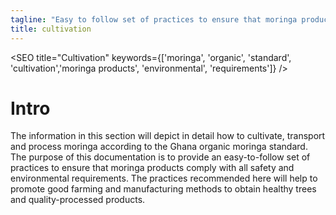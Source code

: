 ```yaml
---
tagline: "Easy to follow set of practices to ensure that moringa products comply with safety and environmental requirements."
title: cultivation
---
```


<SEO title="Cultivation" keywords={['moringa', 'organic', 'standard', 'cultivation','moringa products', 'environmental', 'requirements']} />

<!-- illustrations imports -->

# Intro

The information in this section will depict in detail how to cultivate,  transport and process moringa according to the Ghana organic moringa standard. The purpose of this documentation is to provide an easy-to-follow set of practices to ensure that moringa products comply with all safety and environmental requirements. The practices recommended here will help to promote good farming and manufacturing methods to obtain healthy trees and quality-processed products.

<Title icon={cultivationIcon} heading="Cultivation" />

To ensure top results and benefits, the following four steps are fundamental  in moringa cultivation:

>* Site selection
>* Land preparation
>* Planting/sowing
>* Maintenance of the plantation



<Title anchorId="site-selection" icon={siteSelectionIcon} heading="Site Selection" />


<table className="tdesign">
    <caption>Environmental requirements for the moringa plant are shown in the following table.</caption>
    <tr>
        <th>Parameters</th>
        <th>Requirements/Range</th>
    </tr>
    <tr>
        <td>Climate</td>
        <td>Tropical or Sub-tropical</td>
    </tr>
    <tr>
        <td>Altitude/Height</td>
        <td>0-2000 Meters</td>
    </tr>
    <tr>
        <td>Temperature</td>
        <td>25-35 &#8451;</td>
    </tr>
    <tr>
        <td>Rainfall</td>
        <td>
            <ul>
                <li>250mm-200</li>
                <li>Irrigation needed for lead production if rainfall is below 800mm</li>
            </ul>
        </td>
    </tr>
    <tr>
        <td>Soil Type</td>
        <td>Loamy, sandy or sandy loam</td>
    </tr>
    <tr>
        <td>Soil pH</td>
        <td>Slightly acidic to slightly alkaline (pH 5-9)</td>
    </tr>
</table>


<p className="upspace">Choose an area where the soil is well drained. This helps to evacuate excess water from the soil and allows a free exchange of gasses between the atmosphere and soil particles.<span style="font-weight:500;"> Avoid clay soils that become sticky when wet and very hard when dry 
Avoid termite-infested soils as much as possible.</span> It should be an open area to receive full 
sunlight. <span style="font-weight:500;">The site must be protected from free roaming animals</span> by an adequate natural or artificial fence.</p>

<table className="tdesign">
    <caption>The following sites are not recommended for moringa cultivation</caption>
    <tr>
        <th>Site</th>
        <th>Reason(s)</th>
    </tr>
    <tr>
        <td>Industrial waste</td>
        <td>Absorption of undesirable or toxic heavy metals e.g. mercury, arsenic, lead, etc.</td>
    </tr>
    <tr>
        <td>Refuse dumps</td>
        <td>Absorption of undesirable or toxic metals e.g mercury, arsenic, lead, etc.</td>
    </tr>
    <tr>
        <td>Water logged sites</td>
        <td>Poor drainage causes roots to rot. e.g rice fields, clay, river beds, etc.</td>
    </tr>
    <tr>
        <td>Termite infested soils</td>
        <td>Destruction of young and mature trees</td>
    </tr>
    <tr>
        <td>animal gazing fields</td>
        <td>Destruction of young and mature trees</td>
    </tr>
</table>


<Title anchorId="soil-preparation" icon={soilPrepIcon} heading="Soil Preparation" />


The ease with which the roots spread is a necessary condition in plant  growth and development. <span style="font-weight:500;">Moringa therefore requires a well-drained  loamy or sandy soil for optimal growth</span>. from the field. If planting density is high, the land must be ploughed and harrowed to a maximum depth of 30 cm. 

If planting density is low (>1 m x 1 m),  it is better to dig pits and refill them with the soil. This ensures good root system penetration without causing too much land erosion (ploughing can be risky in some tropical environments, in the cases  of heavy rains, wind or sloping). In this case, the pits must be 30 to-50  cm deep, and 20 to 40 cm wide. When refilling the pit, mix the soil with manure. For the farmer producing moringa on a large scale, it is recommended that soil and seed testing are done to ensure good returns on investment.


<Title anchorId="propagation" icon={propagationIcon} heading="Propagation" />


#### Moringa can be propagated from seeds or from mature cuttings (brown wood).

<h2 className="hdesign"> Seed Propagation</h2>
<p>Purchase or collect your supply of seeds from reliable sources. A good seed should be viable, clean and disease free.  <span style="font-weight:500;">Seeds should not be stored over long periods as they lose viability (germination capacity) after about one year</span>.</p>

<p>There are around 4000 moringa seeds (with their shell) in a kilo.  Seeds may be sown in containers, in seedbeds or directly in the field. Direct seeding is preferable when the germination rate is high, which is the case with Moringa oleifera. In Togo for instance, in small holders’ farms, the germination rate is more than 85% only 12 days after seeding.</p>

**Production in seedbeds has the following drawbacks:**
<blockquote>
<ul>
<li>It requires more work, especially when transplanting</li>
<li>Transplanting can damage the taproot: fragile and essential in ensuring the future yield    and the drought resistance of the plant</li>
</ul></blockquote>

**Production in containers has the following drawbacks:**
<blockquote>
<ul>
 <li>It is very time consuming: filling and placing the bags, maintenance, transport   
   and transplanting</li>
<li>It is expensive in manpower and material</li>
</ul></blockquote>

## Direct Seeding 

<p><span className="parabold">Seeds must be sown at a maximum depth of 2 cm</span>. Deeper seeding will greatly reduce the germination rate. One or two seeds per pit can be sown. When seeds are expensive or difficult to acquire, a better option is to plant one seed only and to wait two weeks for 
germination to occur. Then, the empty spaces are refilled. When the seed quality is more 
uncertain or the seeding period not optimal, use two seeds per pit. 

If the two seeds germinate, the weaker plant can be removed after they reach about 30 cm. This must be done carefully to avoid damaging the root system of the remaining plant. <span className="parabold">Transplanting seedlings produced by direct seeding is not advised, as there is a high risk of damaging the taproot. </span>

<span className="parabold">Moringa seeds germinate 5 to 12 days after seeding. If the seed has not germinated after two weeks, it will not and must be replaced.</span> If neither of the two seeds germinate, the pit must be opened to check if there is a localized insect attack (ants or termites). 
If this is the case, the pit must be treated with a Neem leaf solution or, better yet, with Neem oil mixed with soapy water. Then seeding can be done again.</p>

## Propagation in Containers

<p>Suitable containers are polyethylene bags or sacks prefilled with damp loamy soil popularly known as “Top soil”. Sowing depth should be no more than 2 cm. Seeds should germinate within 5-12 days after sowing. Place the bag(s) in a slightly shaded area and where they are protected from heavy rains. If this is not possible, make a set of small incisions (2-3) on 
the polybag to serve as drains to avoid water logging. Water the seed every 2 to 3 days depending on the dampness of the soil, 10-20 ml of water applied to each bag is recommended.<span className="parabold"> At this stage the young shoot or plant must be well protected from grasshoppers, locusts, termites and ruminants.</span></p>

<p>Watering must be done with extreme care to avoid collapse of the feeble plant due to pressure. Collapsed plants must be suitably supported. <span className="parabold">The young moringa plants must be nursed for 4-6 weeks before transplanting.</span> when they are about 30 cm high. Remove the polythene bag when transplanting ensuring that the roots of the plant arenot damaged.</p>

## Propagation by Cuttings

Hard woodcuttings of one meter long and at least 4 to 5 cm in  diameter can also be used for propagation. When planted, one third of the stem must be buried in the soil. Plants produced with cuttings will not have a deep root system and will be more sensitive to wind and drought. Cuttings are also more sensitive to termite attacks.

<figure>
    <img src={propagationByCutting} alt="propagation by cutting" />
</figure>


<Title anchorId="planting" icon={plantingIcon} heading="Planting" />

#### For leaf production, several methods can be considered.


## Intensive Production

The spacing of plants should be 15 x 15 cm or 20 x 10 cm, with conveniently spaced alleys (for example: every 4 meters) to facilitate plantation management and harvests.

Another option is to space the seeding lines 45 cm apart and to sow every 5 cm on those lines. One can also space the lines only 30 cm apart and sow at a larger distance on the lines (10 to 20 cm). These intensive systems are appropriate for commercial production but require careful management. Weeding, manuring and disease prevention require more skill because of the high density.

<figure>
    <img src={intensiveProduction} alt="intensive production" />
</figure>

## Semi-intensive Production

Plants are spaced 50 cm to 1 m apart. This is more appropriate for  small-scale farmers and gives good results with less maintenance.

<figure>
    <img src={semiIntensiveProduction} alt="semi intensive production" />
</figure>

## Agroforestry

Moringa trees can be sown in alleys and associated with other crops.   The distance between moringa rows must be 2 to 4 meters, and they must be oriented East-West to ensure that intercrops receive enough sun.

**It is advisable to avoid associating moringa with:**
>* Crops that require a lot of nitrogen, such as maize or cassava;
>* Crops that require chemical treatments;
>* Crops that can compete for light with moringa trees millet, sorghum). It is better to 
associate crops that can enrich the soil in minerals, especially in nitrogen like leguminous plants such as groundnut, soy or beans.

<figure>
    <img src={agroforestry} alt="agroforestry" />
</figure>

## Seed Production

Spacing must be much wider for fruit or seed production. Trees must be at least 2.5 m apart. Line and peg using a 3 x 3 meter triangular pattern for seed-producing farms. This will optimize plant population density.


<Title anchorId="care" icon={plantCareIcon} heading="Plant Care" />

#### Moringa requires a lot of care and maintenance to produce the expected yields.


## Shaping the Trees

As Moringa oleifera tends to produce long branches that grow vertically and produce leaves and fruits only at their extremity, yields will be low if the trees are left to grow naturally. The tree can grow to heights of about 3 to 4 meters in the first year and continue to about 10-12 m thereafter. It is therefore essential to give the trees a good shape when they are young, by enhancing lateral branching thus creating bushy growth.

Pinching the terminal bud on the central stem is necessary when the tree attains a height of 50 cm to 1 m. This will trigger the growth of lateral branches which must be pinched too. This will promote the growth of many lateral branches, increase yields and reduce the height of the tree. In addition, pinching reduces damage due to heavy winds and makes harvesting much easier.

Pinching can be done with the finger nails as the stems are tender. If the trees are older and pinching was not carried out early enough, the terminal stem can be cut with a sharp tool, just above a node. Cutting in the internodes will cause the rotting of the stem all the way down to the node below the cut, and will give way to diseases and parasites.

## Irrigation

Moringa can germinate and grow without irrigation if it is sown during the rainy season. 
Its tuberous root develops in twenty days and allows young plants to endure drought. However, for optimal growth, it is advisable to irrigate regularly during the first 3 months after seeding. Irrigation is also necessary to produce leaves all year long, including during dry seasons.

Another option is to stop producing during these periods: the trees will shed their leaves but will not die. At the onset of the rains, a good pruning and adding some organic manure will ensure that the trees start producing many new branches and leaves.

Any suitable irrigation system can be used e.g. rubber hose, watering can, sprinkler or drippers. Ideally, irrigation should be done in the early morning, night or evening, to reduce evaporation. If water is scarce, mulching or a very superficial weeding will also decrease evaporation.

## Weeding

<p>Manual weeding with a pick removes weeds and loosens the soil for good aeration. 
<span class="parabold">Weeding must be done regularly to avoid competition for nutrients, especially for nitrogen.</span>If not weeded properly, the trees produce fewer leaves and  the leaves at the base of the plant begin to yellow. Weeding must be more frequent when the plantation is young and the trees are small, allowing light to reach the soil. It is advisable to weed an adult plantation at least 4 times a year, with a higher frequency during rain seasons.</p>

<p><span class="parabold">A good option is to leave the weeds on the soil as a mulch to reduce evaporation and enrich the soil.</span> Burying them is not necessary as tropical soils have a very low capacity to 
 retain minerals over time. It is better to let the weeds progressively enrich the soil as they decompose. Burying plant residues must be especially avoided on sloping terrain, to limit 
soil erosion. Weeding must be done early enough so that no seeds develop on the weeds. 
If fruits and seeds are present, weeds must be removed from the field.</p>

## Mulching

Mulching consists in covering the soil with crop or weed residue to reduce the loss of soil moisture and to minimize irrigation needs during the dry months. This also reduces weed growth.

<figure>
    <img src={mulching} alt="mulching" />
</figure>

## Fertilizing

Moringa can produce large quantities of leaves, but only if it receives enough organic supplements. Its leaves are rich in proteins and minerals, which means that the soil needs 
to provide enough nitrogen and minerals to the plants. Instead of chemical fertilizer, farmyard manure (animal dung mixed with plant residue) or compost (plant residue left to decompose on a heap) can provide the necessary nutrients as well as improve the soil structure. The best fertilization is ensured by mixing fast decomposing residue (animal 
dung, green and soft plant residue) with slow decomposing residue (straw, dry plant residue and thin branches).

<p><span class="parabold">Fertilization must be done during land preparation, before seeding.</span> After it is important to apply manure or compost at least once a year, for instance before the rainy season, when the trees are about to start an intense growth period (pruning can also be done at this time). If there are two rainy seasons, two applications are advised.</p>

## Pruning

After the initial pruning to shape the trees, maintenance pruning is required. This can be done at each harvest, if the leaves are removed by cutting all the stems above a certain height (see harvest). If leaves are harvested by plucking, or if the trees are left unharvested during the dry season, the bushy shape can be lost and a good pruning must be done at the onset of the rainy season. In Niger Africa, the trees are cut down to 20 cm above the ground once or twice a year. If the main stem is too thick, terminal branches can be cut down as in the initial pruning. In any case, it is important to cut just above a node to reduce rotting 
of terminal parts. In seed-producing farms, pruning helps induce more fruits, as well as larger fruits. Break the terminal bud when the plant is about one meter high to 
stimulate branching.


<Title anchorId="pests-and-diseases" icon={pestsIcon} heading="Pest and Disease Control" />

## Insects

The most common pests are grasshoppers, crickets and caterpillars. These insects bite and chew parts of the plant, causing the destruction of leaves, buds, flowers, shoots, fruits or seeds as well as the interruption of sap flow. These outbreaks are frequent in dry zones where moringa leaves strongly attract insects. It seems that these outbreaks occur at the beginning of the dry season when insects cannot find other tender, green material to feed on. The best solution, in this case, is to cut back the trees, leaving no green part apparent. The following growth is very vigorous if conditions permit (sufficient water supply). Concerning the Lepidoptera caterpillar, it is imperative to detect the outbreak at the beginning, at the shoot centre, in order to act before it is too late. Spraying must be aimed at the centre and the extremity of the shoots to reach the young caterpillars.

In organic farming, Bacillus thuringiensis (sold under the brand name Batik) is an insecticide composed of bacteria specific to Lepidoptera larvae. It must be ingested to be activated, with no impact on humans, wildlife or pollinators. The waiting period before harvesting is only three days. This insecticide is a good alternative to chemical products, is authorized in organic farming and has the advantage of a being a guaranteed preparation. Other brands exist like Delfin or Scutello. These products should be stored, if possible, in a cool place, at least protected from strong heat. According to the producer Certis, Delfin can be stored for three years at a temperature of 30°C. Neem extract can also be used against 
insects, if it is sprayed in time. 

<figure>
    <img src={caterpillarDamage} alt="caterpillar damage" />
</figure>

Termite attacks also cause damage to moringa plantations. Some organic solutions exist for termite control:   
>* Applying neem seed cakes to the soil.   
>* Applying castor oil plant leaves, mahogany chips, Tephrosia leaves or Persian lilac leaves      around the base of the trunk.   
>* Heaping ashes at the base of the trunk.   
>* Building termite traps using bowls filled with wet straw, soil and other vegetable waste      (wood chips, mango pits). The bowls are filled in the morning, turned up side down against      the soil, the edges slightly buried and covered with a handful of dry leaves to maintain      coolness. These traps should be checked every 24 to 48 hours.If synthetic insecticides have to be used, choose the least toxic, like pyrethroids (Decis, Karate, Klartan). They remain active for 20 days or more, even in hot or windy conditions. Pyrethroids kill Lepidoptera eggs. Allow a 7-day minimum waiting period before harvesting, 14 days if the leaves are to be eaten raw. Avoid reapplying more than 2 or 3 times per season as this could favour resistance development to the pesticide and aphid attacks.

<figure>
    <img src={termiteDamage} alt="termite damage" />
</figure>

These diseases are by far the most serious in moringa farming. Brown spots can appear on the leaves and then spread to cover them entirely, turning the leaves yellow and killing them. This is caused by the fungi Cercospora spp and Septoria lycopersici. Alternaria is also frequent: angular, dark-brown spots with concentric circles appear on the leaves. Black or brown marks appear on the branches as well. The fungus is known as Alternaria solani. 
The onset of the disease is hard to detect. Once the spots have appeared it is often too late to treat and defoliation is inevitable. It is therefore important to remember the periods when the symptoms appeared to be able to act earlier the following season. The effective, inexpensive products to use in both cases are made from either Mancozeb or Maneb.

The area around the trees, in organic farming, should be kept clear of weeds which are often hosts to diseases. The leaves and young shoots should be checked regularly for symptoms of fungal attacks. An early detection will save a lot of young plants from destruction. 
Neem leaf or seed extract can be sprayed on the plants to control pest and fungal attacks. This treatment is not as effective as using chemical products. The neem extract should be used as early as possible and sprayed repeatedly. Neem products can be produced locally and are not toxic for humans. The leaf extract is not as effective as the seed extract, but it can be used as well.

<figure>
    <img src={fungiDamage} alt="fungi damage" />
</figure>
